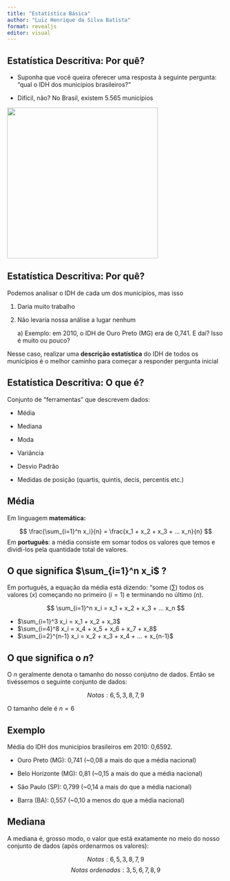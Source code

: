```yaml
---
title: "Estatística Básica"
author: "Luiz Henrique da Silva Batista"
format: revealjs
editor: visual
---
```


## Estatística Descritiva: Por quê?

-   Suponha que você queira oferecer uma resposta à seguinte pergunta: “qual o IDH dos municípios brasileiros?”

-   Difícil, não? No Brasil, existem 5.565 municípios

![](images/municipios.png){fig-align="right" width="350"}

## Estatística Descritiva: Por quê?

Podemos analisar o IDH de cada um dos municípios, mas isso

1.  Daria muito trabalho

2.  Não levaria nossa análise a lugar nenhum

    a\) Exemplo: em 2010, o IDH de Ouro Preto (MG) era de 0,741. E daí? Isso é muito ou pouco?

Nesse caso, realizar uma **descrição estatística** do IDH de todos os municípios é o melhor caminho para começar a responder pergunta inicial

## Estatística Descritiva: O que é?

Conjunto de “ferramentas” que descrevem dados:

-   Média

-   Mediana

-   Moda

-   Variância

-   Desvio Padrão

-   Medidas de posição (quartis, quintis, decis, percentis etc.)

## Média

Em linguagem **matemática:**

$$
\frac{\sum_{i=1}^n x_i}{n} = \frac{x_1 + x_2 + x_3 + ... x_n}{n}
$$ Em **português**: a média consiste em somar todos os valores que temos e dividí-los pela quantidade total de valores.

## O que significa $\sum_{i=1}^n x_i$ ?

Em português, a equação da média está dizendo: "some ($\sum$) todos os valores ($x$) começando no primeiro ($i=1$) e terminando no último ($n$).

$$
\sum_{i=1}^n x_i = x_1 + x_2 + x_3 + ... x_n
$$

-   $\sum_{i=1}^3 x_i = x_1 + x_2 + x_3$
-   $\sum_{i=4}^8 x_i = x_4 + x_5 + x_6 + x_7 + x_8$
-   $\sum_{i=2}^{n-1} x_i = x_2 + x_3 + x_4 + ... + x_{n-1}$

## O que significa o $n$?

O $n$ geralmente denota o tamanho do nosso conjutno de dados. Então se tivéssemos o seguinte conjunto de dados:

$$
Notas: {6, 5, 3, 8 ,7, 9}
$$

O tamanho dele é $n = 6$

## Exemplo

Média do IDH dos municípios brasileiros em 2010: 0,6592.

-   Ouro Preto (MG): 0,741 (\~0,08 a mais do que a média nacional)

-   Belo Horizonte (MG): 0,81 (\~0,15 a mais do que a média nacional)

-   São Paulo (SP): 0,799 (\~0,14 a mais do que a média nacional)

-   Barra (BA): 0,557 (\~0,10 a menos do que a média nacional)

## Mediana

A mediana é, grosso modo, o valor que está exatamente no meio do nosso conjunto de dados (após ordenarmos os valores):

$$
Notas: {6, 5, 3, 8 ,7, 9}
$$
$$
Notas\ ordenadas: {3, 5, 6, 7 ,8, 9}
$$
